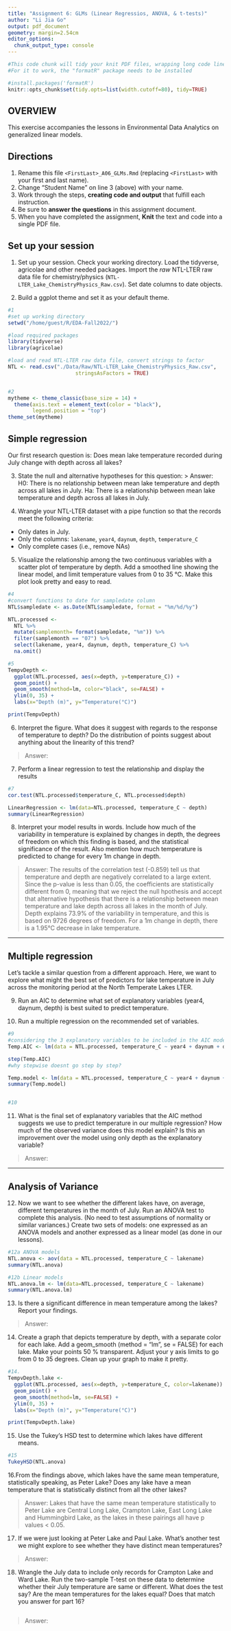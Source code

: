 ```yaml
---
title: "Assignment 6: GLMs (Linear Regressios, ANOVA, & t-tests)"
author: "Li Jia Go"
output: pdf_document
geometry: margin=2.54cm
editor_options: 
  chunk_output_type: console
---
```


```r
#This code chunk will tidy your knit PDF files, wrapping long code lines
#For it to work, the "formatR" package needs to be installed

#install.packages('formatR')
knitr::opts_chunk$set(tidy.opts=list(width.cutoff=80), tidy=TRUE)
```

## OVERVIEW

This exercise accompanies the lessons in Environmental Data Analytics on generalized linear models. 

## Directions
1. Rename this file `<FirstLast>_A06_GLMs.Rmd` (replacing `<FirstLast>` with your first and last name).
2. Change "Student Name" on line 3 (above) with your name.
3. Work through the steps, **creating code and output** that fulfill each instruction.
4. Be sure to **answer the questions** in this assignment document.
5. When you have completed the assignment, **Knit** the text and code into a single PDF file.


## Set up your session 
1. Set up your session. Check your working directory. Load the tidyverse, agricolae and other needed packages. Import the *raw* NTL-LTER raw data file for chemistry/physics (`NTL-LTER_Lake_ChemistryPhysics_Raw.csv`). Set date columns to date objects.

2. Build a ggplot theme and set it as your default theme.

```r
#1
#set up working directory
setwd("/home/guest/R/EDA-Fall2022/")

#load required packages
library(tidyverse)
library(agricolae)

#load and read NTL-LTER raw data file, convert strings to factor
NTL <- read.csv("./Data/Raw/NTL-LTER_Lake_ChemistryPhysics_Raw.csv", 
                      stringsAsFactors = TRUE) 


#2
mytheme <- theme_classic(base_size = 14) +
  theme(axis.text = element_text(color = "black"), 
        legend.position = "top")
theme_set(mytheme)

```

## Simple regression
Our first research question is: Does mean lake temperature recorded during July change with depth across all lakes?

3. State the null and alternative hypotheses for this question:
> Answer:
H0: There is no relationship between mean lake temperature and depth across all lakes in July. 
Ha: There is a relationship between mean lake temperature and depth across all lakes in July.

4.  Wrangle your NTL-LTER dataset with a pipe function so that the records meet the following criteria: 
 * Only dates in July. 
 * Only the columns: `lakename`, `year4`, `daynum`, `depth`, `temperature_C`
 * Only complete cases (i.e., remove NAs)

5. Visualize the relationship among the two continuous variables with a scatter plot of temperature by depth. Add a smoothed line showing the linear model, and limit temperature values from 0 to 35 °C. Make this plot look pretty and easy to read.

```r
#4
#convert functions to date for sampledate column
NTL$sampledate <- as.Date(NTL$sampledate, format = "%m/%d/%y")

NTL.processed <-
  NTL %>% 
  mutate(samplemonth= format(sampledate, "%m")) %>%
  filter(samplemonth == "07") %>%
  select(lakename, year4, daynum, depth, temperature_C) %>%
  na.omit()

#5
TempvDepth <- 
  ggplot(NTL.processed, aes(x=depth, y=temperature_C)) +
  geom_point() +
  geom_smooth(method=lm, color="black", se=FALSE) +
  ylim(0, 35) +
  labs(x="Depth (m)", y="Temperature(°C)")

print(TempvDepth)
```


6. Interpret the figure. What does it suggest with regards to the response of temperature to depth? Do the distribution of points suggest about anything about the linearity of this trend?

> Answer: 


7. Perform a linear regression to test the relationship and display the results

```r
#7 
cor.test(NTL.processed$temperature_C, NTL.processed$depth)

LinearRegression <- lm(data=NTL.processed, temperature_C ~ depth)
summary(LinearRegression)


```


8. Interpret your model results in words. Include how much of the variability in temperature is explained by changes in depth, the degrees of freedom on which this finding is based, and the statistical significance of the result. Also mention how much temperature is predicted to change for every 1m change in depth. 

> Answer: The results of the correlation test (-0.859) tell us that temperature and depth are negatively correlated to a large extent. Since the p-value is less than 0.05, the coefficients are statistically different from 0, meaning that we reject the null hpothesis and accept that alternative hypothesis that there is a relationship between mean temperature and lake depth across all lakes in the month of July. Depth explains 73.9% of the variability in temperature, and this is based on 9726 degrees of freedom. For a 1m change in depth, there is a 1.95°C decrease in lake temperature. 

---

## Multiple regression
Let's tackle a similar question from a different approach. Here, we want to explore what might the best set of predictors for lake temperature in July across the monitoring period at the North Temperate Lakes LTER. 


9. Run an AIC to determine what set of explanatory variables (year4, daynum, depth) is best suited to predict temperature.

10. Run a multiple regression on the recommended set of variables. 

```r
#9
#considering the 3 explanatory variables to be included in the AIC model and assigning it to a new object
Temp.AIC <- lm(data = NTL.processed, temperature_C ~ year4 + daynum + depth)

step(Temp.AIC)
#why stepwise doesnt go step by step? 

Temp.model <- lm(data = NTL.processed, temperature_C ~ year4 + daynum + depth)
summary(Temp.model)


#10


```

11. What is the final set of explanatory variables that the AIC method suggests we use to predict temperature in our multiple regression? How much of the observed variance does this model explain? Is this an improvement over the model using only depth as the explanatory variable?

> Answer: 



---
## Analysis of Variance

12. Now we want to see whether the different lakes have, on average, different temperatures in the month of July. Run an ANOVA test to complete this analysis. (No need to test assumptions of normality or similar variances.) Create two sets of models: one expressed as an ANOVA models and another expressed as a linear model (as done in our lessons).

```r
#12a ANOVA models
NTL.anova <- aov(data = NTL.processed, temperature_C ~ lakename) 
summary(NTL.anova)

#12b Linear models
NTL.anova.lm <- lm(data=NTL.processed, temperature_C ~ lakename)
summary(NTL.anova.lm)


```

13. Is there a significant difference in mean temperature among the lakes? Report your findings. 

> Answer: 



14. Create a graph that depicts temperature by depth, with a separate color for each lake. Add a geom_smooth (method = "lm", se = FALSE) for each lake. Make your points 50 % transparent. Adjust your y axis limits to go from 0 to 35 degrees. Clean up your graph to make it pretty. 

```r
#14.
TempvDepth.lake <- 
  ggplot(NTL.processed, aes(x=depth, y=temperature_C, color=lakename)) +
  geom_point() +
  geom_smooth(method=lm, se=FALSE) +
  ylim(0, 35) +
  labs(x="Depth (m)", y="Temperature(°C)")

print(TempvDepth.lake)

```

15. Use the Tukey's HSD test to determine which lakes have different means.

```r
#15
TukeyHSD(NTL.anova)

```

16.From the findings above, which lakes have the same mean temperature, statistically speaking, as Peter Lake? Does any lake have a mean temperature that is statistically distinct from all the other lakes?

>Answer: Lakes that have the same mean temperature statistically to Peter Lake are Central Long Lake, Crampton Lake, East Long Lake and Hummingbird Lake, as the lakes in these pairings all have p values < 0.05. 

 

17. If we were just looking at Peter Lake and Paul Lake. What's another test we might explore to see whether they have distinct mean temperatures? 

>Answer: 



18. Wrangle the July data to include only records for Crampton Lake and Ward Lake. Run the two-sample T-test on these data to determine whether their July temperature are same or different. What does the test say? Are the mean temperatures for the lakes equal? Does that match you answer for part 16?

```r

```

>Answer: 

